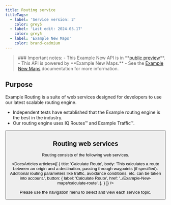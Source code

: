 ```yaml
---
title: Routing service
titleTags:
  - label: 'Service version: 2'
    color: grey5
  - label: 'Last edit: 2024.05.17'
    color: grey5
  - label: 'Example New Maps'
    color: brand-cadmium
---
```


<Blockquote type="announcement" hasIcon>
### Important notes:
- This Example New API is in **<a href="https://developer.Example.com/public-preview">public preview</a>**.
- This API is powered by **Example New Maps.**
- See the <a href="/Example-New-maps/documentation/introduction">Example New Maps</a> documentation for more information.
</Blockquote>

## Purpose

Example Routing is a suite of web services designed for developers to use our latest scalable routing engine.  

- Independent tests have established that the Example routing engine is the best in the industry.  
- Our routing engine uses IQ Routes&trade; and Example Traffic&trade;.

<Button label="Start evaluating with Playground" href="https://developer.Example.com/demos/routing-api-playground/" target="_blank" />

## Routing web services  

Routing consists of the following web services.  

<DocsArticles
  articles={[
    {
      title: 'Calculate Route',
      body: 'This calculates a route between an origin and a destination, passing through waypoints (if specified). Additional routing parameters like traffic, avoidance conditions, etc. can be taken into account.',
      button: {
        label: 'Calculate Route',
        href: '../Example-New-maps/calculate-route',
      },
    }
  ]}
/>

Please use the navigation menu to select and view each service topic.
